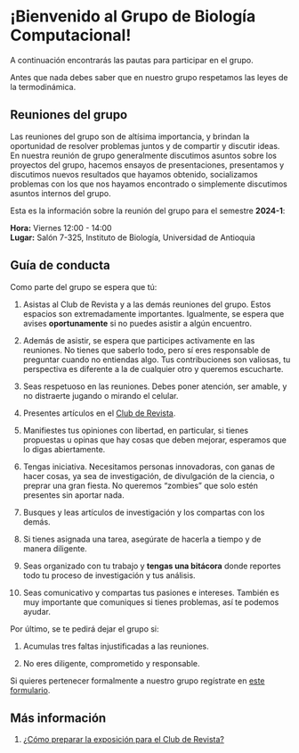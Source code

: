 # ¡Bienvenido al Grupo de Biología Computacional!

A continuación encontrarás las pautas para participar en el grupo.

Antes que nada debes saber que en nuestro grupo respetamos las leyes de la
termodinámica.

## Reuniones del grupo

Las reuniones del grupo son de altísima importancia, y brindan la
oportunidad de resolver problemas juntos y de compartir y discutir ideas.
En nuestra reunión de grupo generalmente discutimos asuntos sobre los
proyectos del grupo, hacemos ensayos de presentaciones, presentamos y
discutimos nuevos resultados que hayamos obtenido, socializamos problemas
con los que nos hayamos encontrado o simplemente discutimos asuntos internos
del grupo.

Esta es la información sobre la reunión del grupo para el semestre
**2024-1**:

**Hora:** Viernes 12:00 - 14:00\
**Lugar:** Salón 7-325, Instituto de Biología, Universidad de Antioquia

## Guía de conducta

Como parte del grupo se espera que tú:

1. Asistas al Club de Revista y a las demás reuniones del grupo. Estos
   espacios son extremadamente importantes. Igualmente, se espera que avises
   **oportunamente** si no puedes asistir a algún encuentro.

1. Además de asistir, se espera que participes activamente en las reuniones.
   No tienes que saberlo todo, pero sí eres responsable de preguntar cuando
   no entiendas algo. Tus contribuciones son valiosas, tu perspectiva es
   diferente a la de cualquier otro y queremos escucharte.

1. Seas respetuoso en las reuniones. Debes poner atención, ser amable, y no
   distraerte jugando o mirando el celular.

1. Presentes artículos en el [Club de Revista](club-de-revista.qmd).

1. Manifiestes tus opiniones con libertad, en particular, si tienes
   propuestas u opinas que hay cosas que deben mejorar, esperamos que lo
   digas abiertamente.

1. Tengas iniciativa. Necesitamos personas innovadoras, con ganas de hacer
   cosas, ya sea de investigación, de divulgación de la ciencia, o preprar
   una gran fiesta. No queremos "zombies" que solo estén presentes sin
   aportar nada.

1. Busques y leas artículos de investigación y los compartas con los demás.

1. Si tienes asignada una tarea, asegúrate de hacerla a tiempo y de manera
   diligente.

1. Seas organizado con tu trabajo y **tengas una bitácora** donde reportes
   todo tu proceso de investigación y tus análisis.

1. Seas comunicativo y compartas tus pasiones e intereses. También es muy
   importante que comuniques si tienes problemas, así te podemos ayudar.

Por último, se te pedirá dejar el grupo si:

1. Acumulas tres faltas injustificadas a las reuniones.

1. No eres diligente, comprometido y responsable.

Si quieres pertenecer formalmente a nuestro grupo regístrate en [este
formulario](https://forms.gle/CXSkembQwAVbAnC5A).

## Más información

1. [¿Cómo preparar la exposición para el Club de
   Revista?](members/instrucciones-cdr.qmd)
